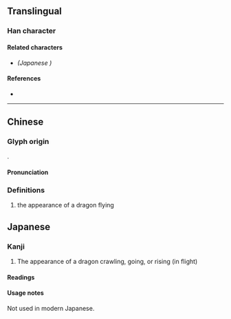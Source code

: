 {{character info}}
==Translingual==

===Han character===
{{Han char|rn=212|rad=龍|as=32|sn=48|four=01211|canj=YPYBP|ids=⿱龍龖}}

====Related characters====
* {{l|mul|[[𮄿]]}} ''(Japanese {{w|extended shinjitai}})''

====References====
* {{Han ref|kx=1537.250|dkj=48845|dj=2078.160|hdz=74806.090|uh=9F98|ud=40856|bh=F9D5|bd=63957}}

----

==Chinese==

===Glyph origin===
{{zh-etym-triple|龍}}.

====Pronunciation====
{{zh-pron
|m=dá
}}

===Definitions===
{{zh-hanzi}}

# the appearance of a dragon flying

==Japanese==
{{ja-kanji forms|𮄿|龘}}

===Kanji===
{{ja-kanji|grade=|rs=龍32|shin=𮄿}}

# The appearance of a dragon crawling, going, or rising (in flight)

====Readings====
{{ja-readings
|kanon=とう<たふ
}}

====Usage notes====
Not used in modern Japanese.